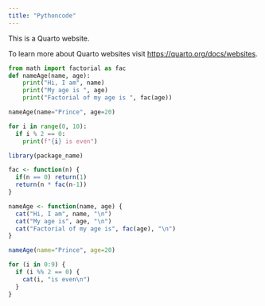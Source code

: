 ```yaml
---
title: "Pythoncode"
---
```


This is a Quarto website.

To learn more about Quarto websites visit <https://quarto.org/docs/websites>.

```py
from math import factorial as fac
def nameAge(name, age):
	print("Hi, I am", name)
	print("My age is ", age)
    print("Factorial of my age is ", fac(age))

nameAge(name="Prince", age=20)

for i in range(0, 10):
  if i % 2 == 0:
    print(f"{i} is even")

```

```r
library(package_name)

fac <- function(n) {
  if(n == 0) return(1)
  return(n * fac(n-1))
}

nameAge <- function(name, age) {
  cat("Hi, I am", name, "\n")
  cat("My age is", age, "\n")
  cat("Factorial of my age is", fac(age), "\n")
}

nameAge(name="Prince", age=20)

for (i in 0:9) {
  if (i %% 2 == 0) {
    cat(i, "is even\n")
  }
}
```
